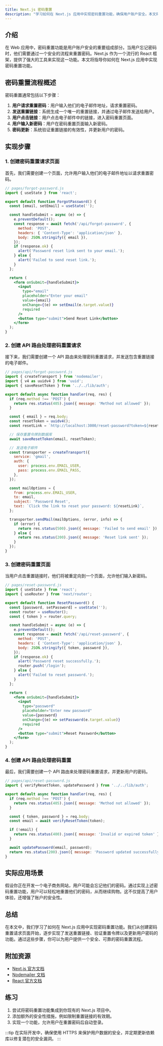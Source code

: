 ```yaml
---
title: Next.js 密码重置
description: "学习如何在 Next.js 应用中实现密码重置功能，确保用户账户安全。本文将从基础概念到实际实现逐步讲解，适合初学者。"
---
```


## 介绍

在 Web 应用中，密码重置功能是用户账户安全的重要组成部分。当用户忘记密码时，他们需要通过一个安全的流程来重置密码。Next.js 作为一个流行的 React 框架，提供了强大的工具来实现这一功能。本文将指导你如何在 Next.js 应用中实现密码重置功能。

## 密码重置流程概述

密码重置通常包括以下步骤：

1. **用户请求重置密码**：用户输入他们的电子邮件地址，请求重置密码。
2. **发送重置链接**：系统生成一个唯一的重置链接，并通过电子邮件发送给用户。
3. **用户点击链接**：用户点击电子邮件中的链接，进入密码重置页面。
4. **用户输入新密码**：用户在密码重置页面输入新密码。
5. **密码更新**：系统验证重置链接的有效性，并更新用户的密码。

## 实现步骤

### 1. 创建密码重置请求页面

首先，我们需要创建一个页面，允许用户输入他们的电子邮件地址以请求重置密码。

```jsx
// pages/forgot-password.js
import { useState } from 'react';

export default function ForgotPassword() {
  const [email, setEmail] = useState('');

  const handleSubmit = async (e) => {
    e.preventDefault();
    const response = await fetch('/api/forgot-password', {
      method: 'POST',
      headers: { 'Content-Type': 'application/json' },
      body: JSON.stringify({ email }),
    });
    if (response.ok) {
      alert('Password reset link sent to your email.');
    } else {
      alert('Failed to send reset link.');
    }
  };

  return (
    <form onSubmit={handleSubmit}>
      <input
        type="email"
        placeholder="Enter your email"
        value={email}
        onChange={(e) => setEmail(e.target.value)}
        required
      />
      <button type="submit">Send Reset Link</button>
    </form>
  );
}
```

### 2. 创建 API 路由处理密码重置请求

接下来，我们需要创建一个 API 路由来处理密码重置请求，并发送包含重置链接的电子邮件。

```jsx
// pages/api/forgot-password.js
import { createTransport } from 'nodemailer';
import { v4 as uuidv4 } from 'uuid';
import { saveResetToken } from '../../lib/auth';

export default async function handler(req, res) {
  if (req.method !== 'POST') {
    return res.status(405).json({ message: 'Method not allowed' });
  }

  const { email } = req.body;
  const resetToken = uuidv4();
  const resetLink = `http://localhost:3000/reset-password?token=${resetToken}`;

  // 保存重置令牌到数据库
  await saveResetToken(email, resetToken);

  // 发送电子邮件
  const transporter = createTransport({
    service: 'gmail',
    auth: {
      user: process.env.EMAIL_USER,
      pass: process.env.EMAIL_PASS,
    },
  });

  const mailOptions = {
    from: process.env.EMAIL_USER,
    to: email,
    subject: 'Password Reset',
    text: `Click the link to reset your password: ${resetLink}`,
  };

  transporter.sendMail(mailOptions, (error, info) => {
    if (error) {
      return res.status(500).json({ message: 'Failed to send email' });
    } else {
      return res.status(200).json({ message: 'Reset link sent' });
    }
  });
}
```

### 3. 创建密码重置页面

当用户点击重置链接时，他们将被重定向到一个页面，允许他们输入新密码。

```jsx
// pages/reset-password.js
import { useState } from 'react';
import { useRouter } from 'next/router';

export default function ResetPassword() {
  const [password, setPassword] = useState('');
  const router = useRouter();
  const { token } = router.query;

  const handleSubmit = async (e) => {
    e.preventDefault();
    const response = await fetch('/api/reset-password', {
      method: 'POST',
      headers: { 'Content-Type': 'application/json' },
      body: JSON.stringify({ token, password }),
    });
    if (response.ok) {
      alert('Password reset successfully.');
      router.push('/login');
    } else {
      alert('Failed to reset password.');
    }
  };

  return (
    <form onSubmit={handleSubmit}>
      <input
        type="password"
        placeholder="Enter new password"
        value={password}
        onChange={(e) => setPassword(e.target.value)}
        required
      />
      <button type="submit">Reset Password</button>
    </form>
  );
}
```

### 4. 创建 API 路由处理密码重置

最后，我们需要创建一个 API 路由来处理密码重置请求，并更新用户的密码。

```jsx
// pages/api/reset-password.js
import { verifyResetToken, updatePassword } from '../../lib/auth';

export default async function handler(req, res) {
  if (req.method !== 'POST') {
    return res.status(405).json({ message: 'Method not allowed' });
  }

  const { token, password } = req.body;
  const email = await verifyResetToken(token);

  if (!email) {
    return res.status(400).json({ message: 'Invalid or expired token' });
  }

  await updatePassword(email, password);
  return res.status(200).json({ message: 'Password updated successfully' });
}
```

## 实际应用场景

假设你正在开发一个电子商务网站，用户可能会忘记他们的密码。通过实现上述密码重置功能，用户可以轻松地重置他们的密码，从而继续购物。这不仅提高了用户体验，还增强了账户的安全性。

## 总结

在本文中，我们学习了如何在 Next.js 应用中实现密码重置功能。我们从创建密码重置请求页面开始，逐步实现了发送重置链接、验证重置令牌以及更新用户密码的功能。通过这些步骤，你可以为用户提供一个安全、可靠的密码重置流程。

## 附加资源

- [Next.js 官方文档](https://nextjs.org/docs)
- [Nodemailer 文档](https://nodemailer.com/about/)
- [React 官方文档](https://reactjs.org/docs/getting-started.html)

## 练习

1. 尝试将密码重置功能集成到你现有的 Next.js 项目中。
2. 添加额外的安全性措施，例如限制重置链接的有效期。
3. 实现一个功能，允许用户在重置密码后自动登录。

:::tip
在实际开发中，确保使用 HTTPS 来保护用户数据的安全，并定期更新依赖库以修复潜在的安全漏洞。
:::